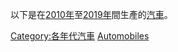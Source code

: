 以下是在[[2010年|2010年]]至[[2019年|2019年]]間生產的[[汽車|汽車]]。
{{Commons cat|2010s automobiles}}
{{Cat pair|2000年代汽車|2020年代汽車}}

[[Category:各年代汽車|Category:各年代汽車]]
[[Category:2010年代交通|Automobiles]]